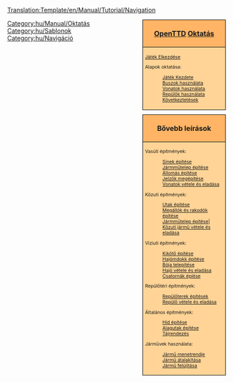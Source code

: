 <noinclude>[[Translation:Template/en/Manual/Tutorial/Navigation]]</noinclude><!--
NOTE:
Aqueducts should go under 'bridges' (with a link from building locks and canals), as aqueducts are in fact bridges but then for ships.

Possible future tutorials not already in list:
- Multistations
--><noinclude></noinclude><div style="float:right; padding-left:12px; background:none;">
<div style="width:180px; border:1px solid #000000; background:#ffb466; padding:5px; -moz-border-radius-topleft:5px; -moz-border-radius-topright:5px; font-size: 12pt;">
<center><strong><font size="3">[[hu/Manual/Main Page|OpenTTD]] [[hu/Manual/Tutorial/Main Page|Oktatás]]</font></strong></center>
</div>
<div style="width:180px;  border:1px solid black; border-top-width: 0px; background:#ffd496; padding:5px; font-size: 8pt;">
[[hu/Manual/Tutorial/Main Page|Játék Elkezdése]]

Alapok oktatása:
:[[hu/Manual/Tutorial/Main Page|Játék Kezdete]]
:[[hu/Manual/Tutorial/Buszok|Buszok használata]]
:[[hu/Manual/Tutorial/Vonatok|Vonatok használata]]
:[[hu/Manual/Tutorial/Repülők|Repülők használata]]
:[[hu/Manual/Tutorial/Következtetések|Következtetések]]

</div>

<div style="width:180px; border:1px solid #000000; background:#ffb466; padding:5px; font-size: 12pt; margin-top: 10px;">
<center><strong><font size="3">Bővebb leírások</font></strong></center>
</div>
<div style="width:180px;  border:1px solid black; border-top-width: 0px; background:#ffd496; padding:5px; -moz-border-radius-bottomleft:5px; -moz-border-radius-bottomright:8px; font-size: 8pt;">
<span style="font-weight:bold;">

Vasúti építmények:
:[[hu/Sínek építése|Sínek építése]]
:[[hu/Manual/Vasúti járműtelep építése|Jármműtelep építése]]
:[[hu/Állomás építése|Állomás építése]]
:[[hu/Manual/Jelzők építése|Jelzők megépítése]]
:[[hu/Manual/Vonatok vétele és eladása|Vonatok vétele és eladása]]

Közuti építmények:
:[[hu/Manual/Utak építése|Utak építése]]
:[[hu/Manual/Megállók és rakodók építése|Megállók és rakodók építése]]
:[[hu/Közuti járműtelep építése|Jármműtelep építése|]]
:[[hu/Közuti jármű vétele és eladása|Közuti jármű vétele és eladása]]

Viziuti építmények:
:[[hu/Manual/Kikötő építése|Kikötő építése]]
:[[hu/Hajómdokk építése|Hajómdokk építése]]
:[[hu/Manual/Bója telepítése|Bója telepítése]]
:[[hu/Hajó vétele és eladása|Hajó vétele és eladása]]
:[[hu/Csatornák épíése|Csatornák épíése]]

Repülőtéri építmények:
:[[hu/Repülőterek építések|Repülőterek építések]]
:[[hu/Repülő vétele és eladása|Repülő vétele és eladása]]

Általános építmények:
:[[hu/Híd építése|Híd építése]]
:[[hu/Manual/Alagutak|Alagutak építése]]
:[[hu/Manual/Tájrendezés|Tájrendezés]]

Járművek használata:
:[[hu/Jármű menetrendje|Jármű menetrendje]]
:[[hu/Jármű átalakítása|Jármű átalakítása]]
:[[hu/Jármű felújítása|Jármű felújítása]]

</span>
</div>
</div><includeonly>[[Category:hu/Manual/Oktatás]]</includeonly><noinclude>

[[Category:hu/Sablonok]][[Category:hu/Navigáció]]
</noinclude>